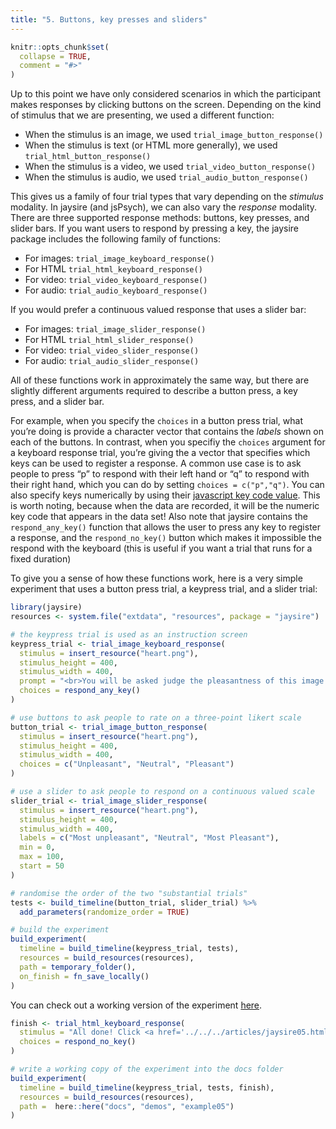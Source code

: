 ```yaml
---
title: "5. Buttons, key presses and sliders"
---
```


```r
knitr::opts_chunk$set(
  collapse = TRUE,
  comment = "#>"
)
```

Up to this point we have only considered scenarios in which the participant makes responses by clicking buttons on the screen. Depending on the kind of stimulus that we are presenting, we used a different function:

- When the stimulus is an image, we used `trial_image_button_response()` 
- When the stimulus is text (or HTML more generally), we used `trial_html_button_response()` 
- When the stimulus is a video, we used `trial_video_button_response()` 
- When the stimulus is audio, we used `trial_audio_button_response()`

This gives us a family of four trial types that vary depending on the *stimulus* modality. In jaysire (and jsPsych), we can also vary the *response* modality. There are three supported response methods: buttons, key presses, and slider bars. If you want users to respond by pressing a key, the jaysire package includes the following family of functions:

- For images: `trial_image_keyboard_response()` 
- For HTML `trial_html_keyboard_response()` 
- For video: `trial_video_keyboard_response()` 
- For audio: `trial_audio_keyboard_response()`

If you would prefer a continuous valued response that uses a slider bar:

- For images: `trial_image_slider_response()` 
- For HTML `trial_html_slider_response()` 
- For video: `trial_video_slider_response()` 
- For audio: `trial_audio_slider_response()`

All of these functions work in approximately the same way, but there are slightly different arguments required to describe a button press, a key press, and a slider bar. 

For example, when you specify the `choices` in a button press trial, what you're doing is provide a character vector that contains the *labels* shown on each of the buttons. In contrast, when you specifiy the `choices` argument for a keyboard response trial, you're giving the a vector that specifies which keys can be used to register a response. A common use case is to ask people to press "p" to respond with their left hand or "q" to respond with their right hand, which you can do by setting `choices = c("p","q")`. You can also specify keys numerically by using their [javascript key code value](https://www.cambiaresearch.com/articles/15/javascript-char-codes-key-codes). This is worth noting, because when the data are recorded, it will be the numeric key code that appears in the data set! Also note that jaysire contains the `respond_any_key()` function that allows the user to press any key to register a response, and the `respond_no_key()` button which makes it impossible the respond with the keyboard (this is useful if you want a trial that runs for a fixed duration)

To give you a sense of how these functions work, here is a very simple experiment that uses a button press trial, a keypress trial, and a slider trial:

```r
library(jaysire)
resources <- system.file("extdata", "resources", package = "jaysire")

# the keypress trial is used as an instruction screen
keypress_trial <- trial_image_keyboard_response(
  stimulus = insert_resource("heart.png"),
  stimulus_height = 400,
  stimulus_width = 400,
  prompt = "<br>You will be asked judge the pleasantness of this image. Press any key to continue",
  choices = respond_any_key()
)

# use buttons to ask people to rate on a three-point likert scale
button_trial <- trial_image_button_response(
  stimulus = insert_resource("heart.png"), 
  stimulus_height = 400,
  stimulus_width = 400,
  choices = c("Unpleasant", "Neutral", "Pleasant") 
)

# use a slider to ask people to respond on a continuous valued scale
slider_trial <- trial_image_slider_response(
  stimulus = insert_resource("heart.png"), 
  stimulus_height = 400,
  stimulus_width = 400,
  labels = c("Most unpleasant", "Neutral", "Most Pleasant"),
  min = 0,
  max = 100,
  start = 50
)

# randomise the order of the two "substantial trials"
tests <- build_timeline(button_trial, slider_trial) %>%
  add_parameters(randomize_order = TRUE)

# build the experiment
build_experiment(
  timeline = build_timeline(keypress_trial, tests),
  resources = build_resources(resources),
  path = temporary_folder(), 
  on_finish = fn_save_locally()
)
```

You can check out a working version of the experiment [here](../demos/example05/experiment/index.html).

```r
finish <- trial_html_keyboard_response(
  stimulus = "All done! Click <a href='../../../articles/jaysire05.html'>here</a> to return to the vignette.",
  choices = respond_no_key()
)

# write a working copy of the experiment into the docs folder
build_experiment(
  timeline = build_timeline(keypress_trial, tests, finish),
  resources = build_resources(resources),
  path =  here::here("docs", "demos", "example05")
)
```



